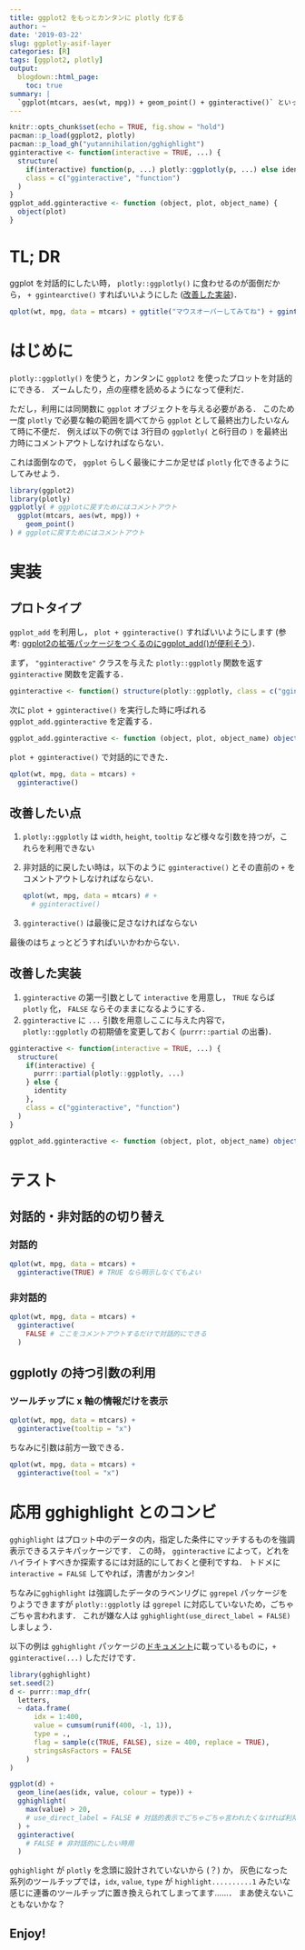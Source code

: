 ```yaml
---
title: ggplot2 をもっとカンタンに plotly 化する
author: ~
date: '2019-03-22'
slug: ggplotly-asif-layer
categories: [R]
tags: [ggplot2, plotly]
output:
  blogdown::html_page:
    toc: true
summary: |
  `ggplot(mtcars, aes(wt, mpg)) + geom_point() + gginteractive()` といった感じで，ggplot に優しい文法で ggplot を plotly 化できるようにしてみました．gghighlight との組み合わせも便利です．
---
```


```r
knitr::opts_chunk$set(echo = TRUE, fig.show = "hold")
pacman::p_load(ggplot2, plotly)
pacman::p_load_gh("yutannihilation/gghighlight")
gginteractive <- function(interactive = TRUE, ...) {
  structure(
    if(interactive) function(p, ...) plotly::ggplotly(p, ...) else identity,
    class = c("gginteractive", "function")
  )
}
ggplot_add.gginteractive <- function (object, plot, object_name) {
  object(plot)
}
```


# TL; DR

ggplot を対話的にしたい時， `plotly::ggplotly()` に食わせるのが面倒だから， `+ ggintearctive()` すればいいようにした ([改善した実装](#kaizen))．

```r
qplot(wt, mpg, data = mtcars) + ggtitle("マウスオーバーしてみてね") + gginteractive()
```


# はじめに

`plotly::ggplotly()` を使うと，カンタンに `ggplot2` を使ったプロットを対話的にできる．
ズームしたり，点の座標を読めるようになって便利だ．

ただし，利用には同関数に `ggplot` オブジェクトを与える必要がある．
このため一度 `plotly` で必要な軸の範囲を調べてから `ggplot` として最終出力したいなんて時に不便だ．
例えば以下の例では 3行目の `ggplotly(` と6行目の `)` を最終出力時にコメントアウトしなければならない．

これは面倒なので， `ggplot` らしく最後にナニか足せば `plotly` 化できるようにしてみせよう．

```r
library(ggplot2)
library(plotly)
ggplotly( # ggplotに戻すためにはコメントアウト
  ggplot(mtcars, aes(wt, mpg)) + 
    geom_point()
) # ggplotに戻すためにはコメントアウト
```


# 実装

## プロトタイプ

`ggplot_add` を利用し， `plot + gginteractive()` すればいいようにします
(参考: [ggplot2の拡張パッケージをつくるのにggplot_add()が便利そう](https://notchained.hatenablog.com/entry/2017/11/07/103007))．

まず， `"gginteractive"` クラスを与えた `plotly::ggplotly` 関数を返す `gginteractive` 関数を定義する．

```r
gginteractive <- function() structure(plotly::ggplotly, class = c("gginteractive", "function"))
```

次に `plot + gginteractive()` を実行した時に呼ばれる `ggplot_add.gginteractive` を定義する．

```r
ggplot_add.gginteractive <- function (object, plot, object_name) object(plot)
```

`plot + gginteractive()` で対話的にできた．

```r
qplot(wt, mpg, data = mtcars) + 
  gginteractive()
```

## 改善したい点

1. `plotly::ggplotly` は `width`, `height`, `tooltip` など様々な引数を持つが，これらを利用できない
1. 非対話的に戻したい時は，以下のように `gginteractive()` とその直前の `+` をコメントアウトしなければならない．
    
    ```r
    qplot(wt, mpg, data = mtcars) # + 
      # gginteractive()
    ```
1. `gginteractive()` は最後に足さなければならない

最後のはちょっとどうすればいいかわからない．

## 改善した実装 {#kaizen}

1. `gginteractive` の第一引数として `interactive` を用意し， `TRUE` ならば `plotly` 化， `FALSE` ならそのままになるようにする．
1. `gginteractive` に `...` 引数を用意しここに与えた内容で， `plotly::ggplotly` の初期値を変更しておく (`purrr::partial` の出番)．

```r
gginteractive <- function(interactive = TRUE, ...) {
  structure(
    if(interactive) {
      purrr::partial(plotly::ggplotly, ...)
    } else {
      identity
    },
    class = c("gginteractive", "function")
  )
}

ggplot_add.gginteractive <- function (object, plot, object_name) object(plot)
```

# テスト

## 対話的・非対話的の切り替え

### 対話的

```r
qplot(wt, mpg, data = mtcars) + 
  gginteractive(TRUE) # TRUE なら明示しなくてもよい
```

### 非対話的

```r
qplot(wt, mpg, data = mtcars) + 
  gginteractive(
    FALSE # ここをコメントアウトするだけで対話的にできる
  )
```

## ggplotly の持つ引数の利用

### ツールチップに x 軸の情報だけを表示

```r
qplot(wt, mpg, data = mtcars) + 
  gginteractive(tooltip = "x")
```

ちなみに引数は前方一致できる．

```r
qplot(wt, mpg, data = mtcars) + 
  gginteractive(tool = "x")
```

# 応用 gghighlight とのコンビ

`gghighlight` はプロット中のデータの内，指定した条件にマッチするものを強調表示できるステキパッケージです．
この時， `gginteractive` によって，どれをハイライトすべきか探索するには対話的にしておくと便利ですね．
トドメに `interactive = FALSE` してやれば，清書がカンタン!

ちなみに`gghighlight` は強調したデータのラベンリグに `ggrepel` パッケージをりようできますが `plotly::ggplotly` は `ggrepel` に対応していないため，ごちゃごちゃ言われます．
これが嫌な人は `gghighlight(use_direct_label = FALSE)` しましょう．

以下の例は `gghighlight` パッケージの[ドキュメント](https://yutannihilation.github.io/gghighlight/articles/gghighlight.html)に載っているものに，`+ gginteractive(...)` しただけです．

```r
library(gghighlight)
set.seed(2)
d <- purrr::map_dfr(
  letters,
  ~ data.frame(
      idx = 1:400,
      value = cumsum(runif(400, -1, 1)),
      type = .,
      flag = sample(c(TRUE, FALSE), size = 400, replace = TRUE),
      stringsAsFactors = FALSE
    )
)

ggplot(d) +
  geom_line(aes(idx, value, colour = type)) +
  gghighlight(
    max(value) > 20,
    # use_direct_label = FALSE # 対話的表示でごちゃごちゃ言われたくなければ利用
  ) +
  gginteractive(
    # FALSE # 非対話的にしたい時用
  )
```

`gghighlight` が `plotly` を念頭に設計されていないから (？) か，
灰色になった系列のツールチップでは，`idx`, `value`, `type` が `highlight..........1` みたいな感じに連番のツールチップに置き換えられてしまってます……．
まあ使えないこともないかな？

## Enjoy!
